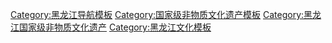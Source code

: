 {{Navbox
|name = 黑龙江国家级非物质文化遗产
|title = 黑龙江[[国家级非物质文化遗产代表性项目名录]]
|titlestyle =
|image =
|style = text-align:left;
|state = {{{state<includeonly>|collapsed</includeonly>}}}
|groupstyle = text-align:center;
| listclass = hlist
|group1 = 民间文学
|list1 = 

|group2 = 传统音乐
|list2 = 
* [[蒙古族四胡音乐]]<sup>注</sup>
* [[唢呐艺术]]<sup>注</sup>（[[杨小班鼓吹乐棚]]）
* [[森林号子]]<sup>注</sup>（[[兴安岭森林号子]]）
* [[鄂伦春族民歌]]<sup>注</sup>（[[鄂伦春族赞达仁]]）
* [[达斡尔族民歌]]<sup>注</sup>（[[罕伯岱达斡尔族民歌]]）
|group3 = 传统舞蹈
|list3 = 
* [[达斡尔族鲁日格勒舞]]<sup>注</sup>
|group4 = 传统戏剧
|list4 = 
* [[评剧]]<sup>注</sup>
* [[皮影戏]]<sup>注</sup>（[[望奎县皮影戏]]，[[龙江皮影戏]]）
|group5 = 曲艺
|list5 = 
* [[东北大鼓]]<sup>注</sup>
* [[二人转]]<sup>注</sup>（[[东北二人转]]）
* [[达斡尔族乌钦]]<sup>注</sup>
* [[赫哲族伊玛堪]]
* [[鄂伦春族摩苏昆]]
|group6 = 传统体育<br>游艺与杂技
|list6 = 
* [[戏法]]<sup>注</sup>（[[赵世魁戏法]]）
|group7 = 传统美术
|list7 = 
* [[剪纸]]<sup>注</sup>（[[方正剪纸]]）
* [[麦秆剪贴]]<sup>注</sup>
* [[满族刺绣]]<sup>注</sup>
|group8 = 传统技艺
|list8 = 
* [[桦树皮制作技艺]]<sup>注</sup>（[[鄂伦春族桦树皮船制作技艺]]）
* [[赫哲族鱼皮制作技艺]]
* [[鄂伦春族狍皮制作技艺]]<sup>注</sup>
* [[老汤精配制]]
|group9 = 传统医药
|list9 = 
* [[中医传统制剂方法]]<sup>注</sup>（[[枇杷露传统制剂]]，[[老王麻子膏药制作技艺]]）
|group10 = 民俗
|list10 = 
* [[端午节]]<sup>注</sup>（[[五大连池药泉会]]）
* [[鄂伦春族古伦木沓节]]
* [[還甲|朝鲜族花甲礼]]<sup>注</sup>
* [[鄂温克族瑟宾节]]
* [[婚俗]]<sup>注</sup>（[[达斡尔族传统婚俗]]，[[赫哲族婚俗]]）
|belowstyle= text-align:left;
|below = 
*上标“注”的项目为多省区市联合申报。
参见：[[黑龙江非物质文化遗产代表性项目名录]]
}}<noinclude>
[[Category:黑龙江导航模板]]
[[Category:国家级非物质文化遗产模板]]
[[Category:黑龙江国家级非物质文化遗产]]
[[Category:黑龙江文化模板]]
</noinclude>